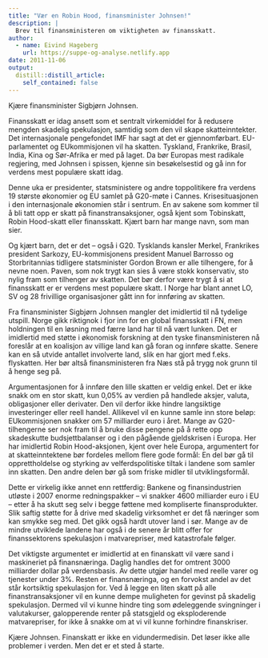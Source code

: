 ```yaml
---
title: "Vær en Robin Hood, finansminister Johnsen!"
description: |
  Brev til finansministeren om viktigheten av finansskatt.
author:
  - name: Eivind Hageberg
    url: https://suppe-og-analyse.netlify.app
date: 2011-11-06
output:
  distill::distill_article:
    self_contained: false
---
```


Kjære finansminister Sigbjørn Johnsen.

Finansskatt er idag ansett som et sentralt virkemiddel for å redusere mengden skadelig spekulasjon, samtidig som den vil skape skatteinntekter. Det internasjonale pengefondet IMF har sagt at det er gjennomførbart. EU-parlamentet og EUkommisjonen vil ha skatten. Tyskland, Frankrike, Brasil, India, Kina og Sør-Afrika er med på laget. Da bør Europas mest radikale regjering, med Johnsen i spissen, kjenne sin besøkelsestid og gå inn for verdens mest populære skatt idag.

Denne uka er presidenter, statsministere og andre toppolitikere fra verdens 19 største økonomier og EU samlet på G20-møte i Cannes. Krisesituasjonen i den internasjonale økonomien står i sentrum. En av sakene som kommer til å bli tatt opp er skatt på finanstransaksjoner, også kjent som Tobinskatt, Robin Hood-skatt eller finansskatt. Kjært barn har mange navn, som man sier.

Og kjært barn, det er det – også i G20. Tysklands kansler Merkel, Frankrikes president Sarkozy, EU-kommisjonens president Manuel Barrosso og Storbritannias tidligere statsminister Gordon Brown er alle tilhengere, for å nevne noen. Paven, som nok trygt kan sies å være stokk konservativ, sto nylig fram som tilhenger av skatten. Det bør derfor være trygt å si at finansskatt er er verdens mest populære skatt. I Norge har blant annet LO, SV og 28 frivillige organisasjoner gått inn for innføring av skatten.

Fra finansminister Sigbjørn Johnsen mangler det imidlertid til nå tydelige utspill. Norge gikk riktignok i fjor inn for en global finansskatt i FN, men holdningen til en løsning med færre land har til nå vært lunken. Det er imidlertid med støtte i økonomisk forskning at den tyske finansministeren nå foreslår at en koalisjon av villige land kan gå foran og innføre skatte. Senere kan en så utvide antallet involverte land, slik en har gjort med f.eks. flyskatten. Her bør altså finansministeren fra Næs stå på trygg nok grunn til å henge seg på.

Argumentasjonen for å innføre den lille skatten er veldig enkel. Det er ikke snakk om en stor skatt, kun 0,05% av verdien på handlede aksjer, valuta, obligasjoner eller derivater. Den vil derfor ikke hindre langsiktige investeringer eller reell handel. Allikevel vil en kunne samle inn store beløp: EUkommisjonen snakker om 57 milliarder euro i året. Mange av G20-tilhengerne ser nok fram til å bruke disse pengene på å rette opp skadeskutte budsjettbalanser og i den pågående gjeldskrisen i Europa. Her har imidlertid Robin Hood-aksjonen, kjent over hele Europa, argumentert for at skatteinntektene bør fordeles mellom flere gode formål: En del bør gå til opprettholdelse og styrking av velferdspolitiske tiltak i landene som samler inn skatten. Den andre delen bør gå som friske midler til utviklingsformål.

Dette er virkelig ikke annet enn rettferdig: Bankene og finansindustrien utløste i 2007 enorme redningspakker – vi snakker 4600 milliarder euro i EU – etter å ha skutt seg selv i begge føttene med kompliserte finansprodukter. Slik saftig støtte for å drive med skadelig virksomhet er det få næringer som kan smykke seg med. Det gikk også hardt utover land i sør. Mange av de mindre utviklede landene har også i de senere år blitt offer for finanssektorens spekulasjon i matvarepriser, med katastrofale følger.

Det viktigste argumentet er imidlertid at en finanskatt vil være sand i maskineriet på finansnæringa. Daglig handles det for omtrent 3000 milliarder dollar på verdensbasis. Av dette utgjør handel med reelle varer og tjenester under 3%. Resten er finansnæringa, og en forvokst andel av det står kortsiktig spekulasjon for. Ved å legge en liten skatt på alle finanstransaksjoner vil en kunne dempe muligheten for gevinst på skadelig spekulasjon. Dermed vil vi kunne hindre ting som ødeleggende svingninger i valutakurser, galopperende renter på statsgjeld og eksploderende matvarepriser, for ikke å snakke om at vi vil kunne forhindre finanskriser.

Kjære Johnsen. Finanskatt er ikke en vidundermedisin. Det løser ikke alle problemer i verden. Men det er et sted å starte.